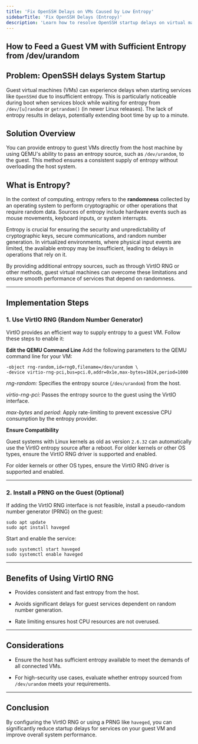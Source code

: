 ```yaml
---
title: 'Fix OpenSSH Delays on VMs Caused by Low Entropy'
sidebarTitle: 'Fix OpenSSH Delays (Entropy)'
description: 'Learn how to resolve OpenSSH startup delays on virtual machines by feeding entropy from the host system using VirtIO RNG or other methods. Improve VM performance easily!'
---
```


## How to Feed a Guest VM with Sufficient Entropy from /dev/urandom

## Problem: OpenSSH delays System Startup

Guest virtual machines (VMs) can experience delays when starting services like `OpenSSHd` due to insufficient entropy. This is particularly noticeable during boot when services block while waiting for entropy from `/dev/[u]random` or `getrandom()` (in newer Linux releases). The lack of entropy results in delays, potentially extending boot time by up to a minute.

## Solution Overview

You can provide entropy to guest VMs directly from the host machine by using QEMU's ability to pass an entropy source, such as `/dev/urandom`, to the guest. This method ensures a consistent supply of entropy without overloading the host system.

## What is Entropy?

In the context of computing, entropy refers to the **randomness** collected by an operating system to perform cryptographic or other operations that require random data. Sources of entropy include hardware events such as mouse movements, keyboard inputs, or system interrupts.

Entropy is crucial for ensuring the security and unpredictability of cryptographic keys, secure communications, and random number generation. In virtualized environments, where physical input events are limited, the available entropy may be insufficient, leading to delays in operations that rely on it.

By providing additional entropy sources, such as through VirtIO RNG or other methods, guest virtual machines can overcome these limitations and ensure smooth performance of services that depend on randomness.

***

## Implementation Steps

### 1. Use VirtIO RNG (Random Number Generator)

VirtIO provides an efficient way to supply entropy to a guest VM. Follow these steps to enable it:

**Edit the QEMU Command Line**
Add the following parameters to the QEMU command line for your VM:

```
-object rng-random,id=rng0,filename=/dev/urandom \
-device virtio-rng-pci,bus=pci.0,addr=0x1e,max-bytes=1024,period=1000
```

*rng-random:* Specifies the entropy source (`/dev/urandom`) from the host.

*virtio-rng-pci:* Passes the entropy source to the guest using the VirtIO interface.

*max-bytes* and *period*: Apply rate-limiting to prevent excessive CPU consumption by the entropy provider.

**Ensure Compatibility**

Guest systems with Linux kernels as old as version `2.6.32` can automatically use the VirtIO entropy source after a reboot. For older kernels or other OS types, ensure the VirtIO RNG driver is supported and enabled.

For older kernels or other OS types, ensure the VirtIO RNG driver is supported and enabled.

***

### 2. Install a PRNG on the Guest (Optional)

If adding the VirtIO RNG interface is not feasible, install a pseudo-random number generator (PRNG) on the guest:

```
sudo apt update
sudo apt install haveged
```

Start and enable the service:

```
sudo systemctl start haveged
sudo systemctl enable haveged
```

***

## Benefits of Using VirtIO RNG

* Provides consistent and fast entropy from the host.

* Avoids significant delays for guest services dependent on random number generation.

* Rate limiting ensures host CPU resources are not overused.

***

## Considerations

* Ensure the host has sufficient entropy available to meet the demands of all connected VMs.

* For high-security use cases, evaluate whether entropy sourced from `/dev/urandom` meets your requirements.

***

## Conclusion

By configuring the VirtIO RNG or using a PRNG like `haveged`, you can significantly reduce startup delays for services on your guest VM and improve overall system performance.